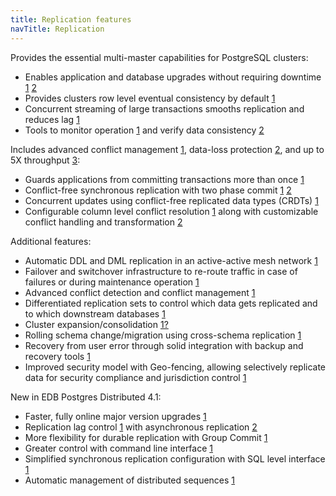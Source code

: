 ```yaml
---
title: Replication features
navTitle: Replication
---
```


Provides the essential multi-master capabilities for PostgreSQL clusters:

- Enables application and database upgrades without requiring downtime [1](https://www.enterprisedb.com/docs/bdr/latest/appusage/#replicating-between-different-release-levels) [2](https://www.enterprisedb.com/docs/bdr/latest/appusage/#replicating-between-nodes-with-differences)
- Provides clusters row level eventual consistency by default [1](https://www.enterprisedb.com/docs/bdr/latest/conflicts/#data-verification-with-livecompare)
- Concurrent streaming of large transactions smooths replication and reduces lag [1](https://www.enterprisedb.com/docs/bdr/latest/transaction-streaming/)
- Tools to monitor operation [1](https://www.enterprisedb.com/docs/pgd/latest/monitoring/#monitoring-outgoing-replication) and verify data consistency [2](https://www.enterprisedb.com/docs/bdr/latest/tssnapshots/)

Includes advanced conflict management [1](https://www.enterprisedb.com/docs/bdr/latest/conflicts/), data-loss protection [2](https://www.enterprisedb.com/docs/bdr/latest/lag-control/), and up to 5X throughput [3](https://www.enterprisedb.com/docs/bdr/latest/camo/#:~:text=To%20artificially%20throttle,this%20delay%20accordingly.):

- Guards applications from committing transactions more than once [1](https://www.enterprisedb.com/docs/bdr/latest/camo/)
- Conflict-free synchronous replication with two phase commit [1](https://www.enterprisedb.com/docs/bdr/latest/twophase/) [2](https://www.enterprisedb.com/docs/bdr/latest/eager/)
- Concurrent updates using conflict-free replicated data types (CRDTs) [1](https://www.enterprisedb.com/docs/bdr/latest/crdt/)
- Configurable column level conflict resolution [1](https://www.enterprisedb.com/docs/bdr/latest/column-level-conflicts/) along with customizable conflict handling and transformation [2](https://www.enterprisedb.com/docs/bdr/latest/conflicts/#conflict-resolution)


Additional features:

- Automatic DDL and DML replication in an active-active mesh network [1](https://www.enterprisedb.com/docs/bdr/latest/ddl/#:~:text=Automatic%20DDL%20replication%20makes%20certain%20DDL%20changes%20easier%20without%20having%20to%20manually%20distribute%20the%20DDL%20change%20to%20all%20nodes%20and%20ensure%20that%20they%20are%20consistent.)
- Failover and switchover infrastructure to re-route traffic in case of failures or during maintenance operation [1](https://www.enterprisedb.com/docs/bdr/latest/overview/#characterizing-bdr-performance)
- Advanced conflict detection and conflict management [1](https://www.enterprisedb.com/docs/bdr/latest/column-level-conflicts/)
- Differentiated replication sets to control which data gets replicated and to which downstream databases [1](https://www.enterprisedb.com/docs/bdr/latest/repsets/)
- Cluster expansion/consolidation [1?](https://www.enterprisedb.com/docs/bdr/latest/scaling/#:~:text=By%20default%2C%20AutoPartition%20manages%20partitions%20globally.%20In%20other%20words%2C%20when%20a%20partition%20is%20created%20on%20one%20node%2C%20the%20same%20partition%20is%20also%20created%20on%20all%20other%20nodes%20in%20the%20cluster.%20So%20all%20partitions%20are%20consistent%20and%20guaranteed%20to%20be%20available.)
- Rolling schema change/migration using cross-schema replication [1](https://www.enterprisedb.com/docs/bdr/latest/appusage/#replicating-between-nodes-with-differences)
- Recovery from user error through solid integration with backup and recovery tools [1](https://www.enterprisedb.com/docs/bdr/latest/functions/#bdrconsensus_snapshot_import)
- Improved security model with Geo-fencing, allowing selectively replicate data for security compliance and jurisdiction control [1](https://www.enterprisedb.com/docs/bdr/latest/lag-control/#:~:text=Group%20elasticity%20objective%20(GEO)%20ensures%20that,contract%20the%20number%20of%20database%20nodes.)

New in EDB Postgres Distributed 4.1:

- Faster, fully online major version upgrades [1](https://www.enterprisedb.com/docs/bdr/latest/release_notes/bdr4.1.0_rel_notes/#:~:text=Support%20in%2Dplace,a%20BDR%20cluster.)
- Replication lag control [1](https://www.enterprisedb.com/docs/bdr/latest/lag-control/) with asynchronous replication [2](https://www.enterprisedb.com/docs/bdr/latest/overview/#asynchronous-by-default)
- More flexibility for durable replication with Group Commit [1](https://www.enterprisedb.com/docs/bdr/latest/group-commit/)
- Greater control with command line interface [1](https://www.enterprisedb.com/docs/bdr/latest/nodes/#node-management-commands)
- Simplified synchronous replication configuration with SQL level interface [1](https://www.enterprisedb.com/docs/bdr/latest/nodes/#node-management-interfaces)
- Automatic management of distributed sequences [1](https://www.enterprisedb.com/docs/bdr/latest/sequences/#global-sequence-management-interfaces)

